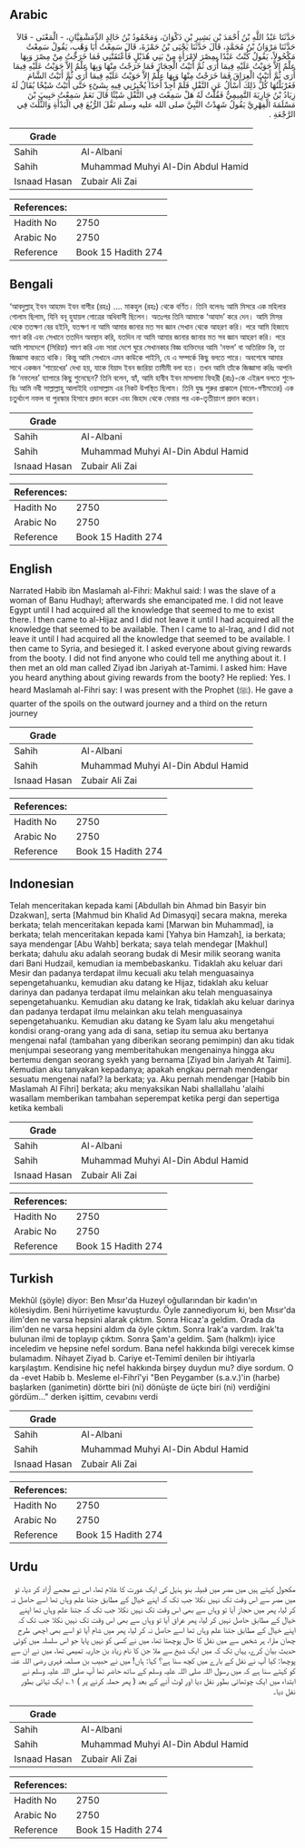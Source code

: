 ## Arabic


<div dir="rtl" lang="ar" style={{fontSize:'larger',backgroundColor:'#f8f9fa',padding:20}}>
حَدَّثَنَا عَبْدُ اللَّهِ بْنُ أَحْمَدَ بْنِ بَشِيرِ بْنِ ذَكْوَانَ، وَمَحْمُودُ بْنُ خَالِدٍ الدِّمَشْقِيَّانِ، - الْمَعْنَى - قَالاَ حَدَّثَنَا مَرْوَانُ بْنُ مُحَمَّدٍ، قَالَ حَدَّثَنَا يَحْيَى بْنُ حَمْزَةَ، قَالَ سَمِعْتُ أَبَا وَهْبٍ، يَقُولُ سَمِعْتُ مَكْحُولاً، يَقُولُ كُنْتُ عَبْدًا بِمِصْرَ لاِمْرَأَةٍ مِنْ بَنِي هُذَيْلٍ فَأَعْتَقَتْنِي فَمَا خَرَجْتُ مِنْ مِصْرَ وَبِهَا عِلْمٌ إِلاَّ حَوَيْتُ عَلَيْهِ فِيمَا أُرَى ثُمَّ أَتَيْتُ الْحِجَازَ فَمَا خَرَجْتُ مِنْهَا وَبِهَا عِلْمٌ إِلاَّ حَوَيْتُ عَلَيْهِ فِيمَا أُرَى ثُمَّ أَتَيْتُ الْعِرَاقَ فَمَا خَرَجْتُ مِنْهَا وَبِهَا عِلْمٌ إِلاَّ حَوَيْتُ عَلَيْهِ فِيمَا أُرَى ثُمَّ أَتَيْتُ الشَّامَ فَغَرْبَلْتُهَا كُلُّ ذَلِكَ أَسْأَلُ عَنِ النَّفْلِ فَلَمْ أَجِدْ أَحَدًا يُخْبِرُنِي فِيهِ بِشَىْءٍ حَتَّى أَتَيْتُ شَيْخًا يُقَالُ لَهُ زِيَادُ بْنُ جَارِيَةَ التَّمِيمِيُّ فَقُلْتُ لَهُ هَلْ سَمِعْتَ فِي النَّفْلِ شَيْئًا قَالَ نَعَمْ سَمِعْتُ حَبِيبَ بْنَ مَسْلَمَةَ الْفِهْرِيَّ يَقُولُ شَهِدْتُ النَّبِيَّ صلى الله عليه وسلم نَفَّلَ الرُّبُعَ فِي الْبَدْأَةِ وَالثُّلُثَ فِي الرَّجْعَةِ ‏.‏
</div>
<div style={{backgroundColor:'#f8f9fa',padding:20, marginBottom: 10}}><table> <thead> <tr> <th>Grade</th> <th></th> </tr> </thead> <tbody> <tr><td>Sahih</td><td>Al-Albani</td></tr><tr><td>Sahih</td><td>Muhammad Muhyi Al-Din Abdul Hamid</td></tr><tr><td>Isnaad Hasan</td><td>Zubair Ali Zai</td></tr></tbody></table><table> <thead> <tr> <th>References:</th> <th></th> </tr> </thead> <tbody><tr><td>Hadith No</td><td>2750</td></tr><tr><td>Arabic No</td><td>2750</td></tr><tr><td>Reference</td><td>Book 15 Hadith 274</td></tr></tbody></table></div>

## Bengali


<div dir="ltr" lang="bn" style={{fontSize:'larger',backgroundColor:'#f8f9fa',padding:20}}>
‘আবদুল্লাহ্ ইবন আহমদ ইবন বাশীর (রহঃ) .... মাকহুল (রহঃ) থেকে বর্ণিত। তিনি বলেনঃ আমি মিসরে এক মহিলার গোলাম ছিলাম, যিনি বনূ হুযায়ল গোত্রের অধিবাসী ছিলেন। অতঃপর তিনি আমাকে ‘আযাদ’ করে দেন। আমি মিসর থেকে ততক্ষণ বের হইনি, যতক্ষণ না আমি আমার জানার মত সব জ্ঞান সেখান থেকে আহরণ করি। পরে আমি হিজাযে গমণ করি এবং সেখানে ততদিন অবস্থান করি, যতদিন না আমি আমার জানার জানার মত সব জ্ঞান আহরণ করি। পরে আমি শামদেশে (সিরিয়া) গমণ করি এবং সারা দেশে ঘুরে সেখানকার বিজ্ঞ ব্যক্তিদের আমি ‘নফল’ বা অতিরিক্ত কি, তা জিজ্ঞাসা করতে থাকি। কিন্তু আমি সেখানে এমন কাউকে পাইনি, যে এ সম্পর্কে কিছু বলতে পারে। অবশেষে আমার সাথে একজন ‘শায়েখের’ দেখা হয়, যাকে যিয়াদ ইবন জারিয়া তামীমী বলা হত। তখন আমি তাঁকে জিজ্ঞাসা করিঃ আপনি কি ‘নফলের’ ব্যাপারে কিছু শুনেছেন? তিনি বলেন, হ্যাঁ, আমি হাবীব ইবন মাসলামা ফিহরী (রাঃ)-কে এইরূপ বলতে শুনেছিঃ আমি নবী সাল্লাল্লাহু আলাইহি ওয়াসাল্লাম এর নিকট উপস্থিত ছিলাম। তিনি যুদ্ধ শুরুর প্রাক্কালে (মালে-গণীমতের) এক চতুর্থাংশ নফল বা পুরস্কার হিসাবে প্রদান করেন এবং জিহাদ থেকে ফেরার পর এক-তৃতীয়াংশ প্রদান করেন।
</div>
<div style={{backgroundColor:'#f8f9fa',padding:20, marginBottom: 10}}><table> <thead> <tr> <th>Grade</th> <th></th> </tr> </thead> <tbody> <tr><td>Sahih</td><td>Al-Albani</td></tr><tr><td>Sahih</td><td>Muhammad Muhyi Al-Din Abdul Hamid</td></tr><tr><td>Isnaad Hasan</td><td>Zubair Ali Zai</td></tr></tbody></table><table> <thead> <tr> <th>References:</th> <th></th> </tr> </thead> <tbody><tr><td>Hadith No</td><td>2750</td></tr><tr><td>Arabic No</td><td>2750</td></tr><tr><td>Reference</td><td>Book 15 Hadith 274</td></tr></tbody></table></div>

## English


<div dir="ltr" lang="en" style={{fontSize:'larger',backgroundColor:'#f8f9fa',padding:20}}>
Narrated Habib ibn Maslamah al-Fihri: Makhul said: I was the slave of a woman of Banu Hudhayl; afterwards she emancipated me. I did not leave Egypt until I had acquired all the knowledge that seemed to me to exist there. I then came to al-Hijaz and I did not leave it until I had acquired all the knowledge that seemed to be available. Then I came to al-Iraq, and I did not leave it until I had acquired all the knowledge that seemed to be available. I then came to Syria, and besieged it. I asked everyone about giving rewards from the booty. I did not find anyone who could tell me anything about it. I then met an old man called Ziyad ibn Jariyah at-Tamimi. I asked him: Have you heard anything about giving rewards from the booty? He replied: Yes. I heard Maslamah al-Fihri say: I was present with the Prophet (ﷺ). He gave a quarter of the spoils on the outward journey and a third on the return journey
</div>
<div style={{backgroundColor:'#f8f9fa',padding:20, marginBottom: 10}}><table> <thead> <tr> <th>Grade</th> <th></th> </tr> </thead> <tbody> <tr><td>Sahih</td><td>Al-Albani</td></tr><tr><td>Sahih</td><td>Muhammad Muhyi Al-Din Abdul Hamid</td></tr><tr><td>Isnaad Hasan</td><td>Zubair Ali Zai</td></tr></tbody></table><table> <thead> <tr> <th>References:</th> <th></th> </tr> </thead> <tbody><tr><td>Hadith No</td><td>2750</td></tr><tr><td>Arabic No</td><td>2750</td></tr><tr><td>Reference</td><td>Book 15 Hadith 274</td></tr></tbody></table></div>

## Indonesian


<div dir="ltr" lang="id" style={{fontSize:'larger',backgroundColor:'#f8f9fa',padding:20}}>
Telah menceritakan kepada kami [Abdullah bin Ahmad bin Basyir bin Dzakwan], serta [Mahmud bin Khalid Ad Dimasyqi] secara makna, mereka berkata; telah menceritakan kepada kami [Marwan bin Muhammad], ia berkata; telah menceritakan kepada kami [Yahya bin Hamzah], ia berkata; saya mendengar [Abu Wahb] berkata; saya telah mendegar [Makhul] berkata; dahulu aku adalah seorang budak di Mesir milik seorang wanita dari Bani Hudzail, kemudian ia membebaskanku. Tidaklah aku keluar dari Mesir dan padanya terdapat ilmu kecuali aku telah menguasainya sepengetahuanku, kemudian aku datang ke Hijaz, tidaklah aku keluar darinya dan padanya terdapat ilmu melainkan aku telah menguasainya sepengetahuanku. Kemudian aku datang ke Irak, tidaklah aku keluar darinya dan padanya terdapat ilmu melainkan aku telah menguasainya sepengetahuanku. Kemudian aku datang ke Syam lalu aku mengetahui kondisi orang-orang yang ada di sana, setiap itu semua aku bertanya mengenai nafal (tambahan yang diberikan seorang pemimpin) dan aku tidak menjumpai seseorang yang memberitahukan mengenainya hingga aku bertemu dengan seorang syekh yang bernama [Ziyad bin Jariyah At Taimi]. Kemudian aku tanyakan kepadanya; apakah engkau pernah mendengar sesuatu mengenai nafal? Ia berkata; ya. Aku pernah mendengar [Habib bin Maslamah Al Fihri] berkata; aku menyaksikan Nabi shallallahu 'alaihi wasallam memberikan tambahan seperempat ketika pergi dan sepertiga ketika kembali
</div>
<div style={{backgroundColor:'#f8f9fa',padding:20, marginBottom: 10}}><table> <thead> <tr> <th>Grade</th> <th></th> </tr> </thead> <tbody> <tr><td>Sahih</td><td>Al-Albani</td></tr><tr><td>Sahih</td><td>Muhammad Muhyi Al-Din Abdul Hamid</td></tr><tr><td>Isnaad Hasan</td><td>Zubair Ali Zai</td></tr></tbody></table><table> <thead> <tr> <th>References:</th> <th></th> </tr> </thead> <tbody><tr><td>Hadith No</td><td>2750</td></tr><tr><td>Arabic No</td><td>2750</td></tr><tr><td>Reference</td><td>Book 15 Hadith 274</td></tr></tbody></table></div>

## Turkish


<div dir="ltr" lang="tr" style={{fontSize:'larger',backgroundColor:'#f8f9fa',padding:20}}>
Mekhûl (şöyle) diyor: Ben Mısır'da Huzeyl oğullarından bir kadın'ın kölesiydim. Beni hürriyetime kavuşturdu. Öyle zannediyorum ki, ben Mısır'da ilim'den ne varsa hepsini alarak çıktım. Sonra Hicaz'a geldim. Orada da ilim'den ne varsa hepsini aldım da öyle çıktım. Sonra Irak'a vardım. Irak'ta bulunan ilmi de toplayıp çıktım. Sonra Şam'a geldim. Şam (halkm)ı iyice inceledim ve hepsine nefel sordum. Bana nefel hakkında bilgi verecek kimse bulamadım. Nihayet Ziyad b. Cariye et-Temimî denilen bir ihtiyarla karşılaştım. Kendisine hiç nefel hakkında birşey duydun mu? diye sordum. O da -evet Habib b. Mesleme el-Fihrî'yi "Ben Peygamber (s.a.v.)'in (harbe) başlarken (ganimetin) dörtte biri (ni) dönüşte de üçte biri (ni) verdiğini gördüm..." derken işittim, cevabını verdi
</div>
<div style={{backgroundColor:'#f8f9fa',padding:20, marginBottom: 10}}><table> <thead> <tr> <th>Grade</th> <th></th> </tr> </thead> <tbody> <tr><td>Sahih</td><td>Al-Albani</td></tr><tr><td>Sahih</td><td>Muhammad Muhyi Al-Din Abdul Hamid</td></tr><tr><td>Isnaad Hasan</td><td>Zubair Ali Zai</td></tr></tbody></table><table> <thead> <tr> <th>References:</th> <th></th> </tr> </thead> <tbody><tr><td>Hadith No</td><td>2750</td></tr><tr><td>Arabic No</td><td>2750</td></tr><tr><td>Reference</td><td>Book 15 Hadith 274</td></tr></tbody></table></div>

## Urdu


<div dir="rtl" lang="ur" style={{fontSize:'larger',backgroundColor:'#f8f9fa',padding:20}}>
مکحول کہتے ہیں میں مصر میں قبیلہ بنو ہذیل کی ایک عورت کا غلام تھا، اس نے مجھے آزاد کر دیا، تو میں مصر سے اس وقت تک نہیں نکلا جب تک کہ اپنے خیال کے مطابق جتنا علم وہاں تھا اسے حاصل نہ کر لیا، پھر میں حجاز آیا تو وہاں سے بھی اس وقت تک نہیں نکلا جب تک کہ جتنا علم وہاں تھا اپنے خیال کے مطابق حاصل نہیں کر لیا، پھر عراق آیا تو وہاں سے بھی اس وقت تک نہیں نکلا جب تک کہ اپنے خیال کے مطابق جتنا علم وہاں تھا اسے حاصل نہ کر لیا، پھر میں شام آیا تو اسے بھی اچھی طرح چھان مارا، ہر شخص سے میں نفل کا حال پوچھتا تھا، میں نے کسی کو نہیں پایا جو اس سلسلہ میں کوئی حدیث بیان کرے، یہاں تک کہ میں ایک شیخ سے ملا جن کا نام زیاد بن جاریہ تمیمی تھا، میں نے ان سے پوچھا: کیا آپ نے نفل کے بارے میں کچھ سنا ہے؟ کہا: ہاں! میں نے حبیب بن مسلمہ فہری رضی اللہ عنہ کو کہتے سنا ہے کہ میں رسول اللہ صلی اللہ علیہ وسلم کے ساتھ حاضر تھا آپ صلی اللہ علیہ وسلم نے ابتداء میں ایک چوتھائی بطور نفل دیا اور لوٹ آنے کے بعد ( پھر حملہ کرنے پر ) ۱؎ ایک تہائی بطور نفل دیا۔
</div>
<div style={{backgroundColor:'#f8f9fa',padding:20, marginBottom: 10}}><table> <thead> <tr> <th>Grade</th> <th></th> </tr> </thead> <tbody> <tr><td>Sahih</td><td>Al-Albani</td></tr><tr><td>Sahih</td><td>Muhammad Muhyi Al-Din Abdul Hamid</td></tr><tr><td>Isnaad Hasan</td><td>Zubair Ali Zai</td></tr></tbody></table><table> <thead> <tr> <th>References:</th> <th></th> </tr> </thead> <tbody><tr><td>Hadith No</td><td>2750</td></tr><tr><td>Arabic No</td><td>2750</td></tr><tr><td>Reference</td><td>Book 15 Hadith 274</td></tr></tbody></table></div>